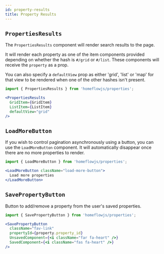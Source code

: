 ```yaml
---
id: property-results
title: Property Results
---
```


## `PropertiesResults`

The `PropertiesResults` component will render search results to the page.

It will render each property as one of the item components provided depending on whether the hash is `#/grid` or `#/list`. These components will receive the `property` as a prop.

You can also specify a `defaultView` prop as either 'grid', 'list' or 'map' for that view to be rendered when one of the other hashes isn't present.

```jsx
import { PropertiesResults } from 'homeflowjs/properties';

<PropertiesResults
  GridItem={GridItem}
  ListItem={ListItem}
  defaultView="grid"
/>
```

## `LoadMoreButton`

If you wish to control pagination asynchronously using a button, you can use the `LoadMoreButton` component. It will automatically disappear once there are no more properties to render.

```jsx
import { LoadMoreButton } from 'homeflowjs/properties';

<LoadMoreButton className="load-more-button">
  Load more properties
</LoadMoreButton>
```

## `SavePropertyButton`

Button to add/remove a property from the user's saved properties.

```jsx
import { SavePropertyButton } from 'homeflowjs/properties';

<SavePropertyButton
  className="fav-link"
  propertyId={property.property_id}
  UnsavedComponent={<i className="far fa-heart" />}
  SavedComponent={<i className="fas fa-heart" />}
/>
```
